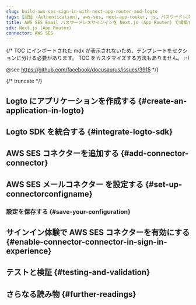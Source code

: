 ```yaml
---
slug: build-aws-ses-sign-in-with-next-app-router-and-logto
tags: [認証 (Authentication), aws-ses, next-app-router, js, パスワードレスサインイン, サインイン, ログイン]
title: AWS SES Email パスワードレスサインインを Next.js (App Router) で構築する方法
sdk: Next.js (App Router)
connector: AWS SES
---
```


{/*
  TOC にインポートされた mdx が表示されないため、テンプレートをセクションに分ける必要があります。
  TOC をカスタマイズする方法もありません。 :-)

  @see https://github.com/facebook/docusaurus/issues/3915
*/}



{/* truncate */}

<Intro connector={connector} sdk="Next.js (App Router)" link="https://nextjs.org/learn/dashboard-app" />

## Logto にアプリケーションを作成する \{#create-an-application-in-logto}

<CreateApplication type="従来型 Web" framework="Next.js (App Router)" />

## Logto SDK を統合する \{#integrate-logto-sdk}

<IntegrateSdk />

## AWS SES コネクターを追加する \{#add-connector-connector}

<AddPasswordlessConnector
  connector={connector}
  connectorType="Email"
  passwordlessSignUpIdentifier="メールアドレス"
/>

## AWS SES メールコネクター を設定する \{#set-up-connectorconfigname}

<ConnectorGuide />

### 設定を保存する \{#save-your-configuration}

<SaveYourConfiguration connector={connector} />

## サインイン体験で AWS SES コネクターを有効にする \{#enable-connector-connector-in-sign-in-experience}

<EnablePasswordlessConnector
  connectorType="Email"
  passwordlessSignUpIdentifier="メールアドレス"
/>

## テストと検証 \{#testing-and-validation}

<TestingAndValidation connector={connector} sdk="Next.js (App Router)" />

## さらなる読み物 \{#further-readings}

<FurtherReadings />
